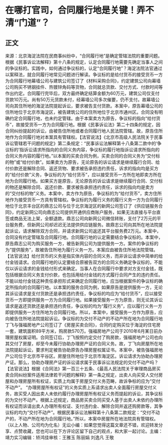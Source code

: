 # 在哪打官司，合同履行地是关键！弄不清“门道”？
## 正文
来源：北京海淀法院在民商事纠纷中，“合同履行地”是确定管辖法院的重要问题。根据《民事诉讼法解释》第十八条的规定，认定合同履行地需要先确定当事人之间的争议标的。实践中，如何通过争议标的，认定“合同履行地”？海淀法院法官通过以案释法，就合同履行地常见问题进行解读。争议标的是给付货币的接受货币一方为合同履行地幕墙公司与建筑公司签订了《材料采购合同》，约定建筑公司向幕墙公司购买不锈钢挂件、热镀锌角码等货物，合同就总货款、交付方式、付款时间等作出约定。合同履行完毕后，双方最终确定结算金额为60万元，建筑公司仅支付货款10万元。尚有50万元货款未付，经幕墙公司多次催要，仍不支付。故幕墙公司向其住所地的海淀法院提起诉讼，要求被告支付货款。本案中，原告幕墙公司的住所地位于北京市海淀区，被告建筑公司的住所地位于北京市通州区。合同没有明确约定合同履行地，也未约定管辖。由于本案卖方为原告，争议标的指向“给付货币”，故接受货币一方为合同履行地。根据《民事诉讼法》第二十四条的规定，因合同纠纷提起的诉讼，由被告住所地或者合同履行地人民法院管辖。故，原告住所地作为合同履行地对本案具有管辖权。【法官说法】《北京市高级人民法院关于民事诉讼管辖若干问题的规定》第二条规定：“民事诉讼法解释第十八条第二款中的‘争议标的’指诉讼请求所指向的合同义务内容，争议标的履行地指诉讼请求所指向的合同义务内容的履行地。”以本案的买卖合同为例，买卖合同的合同义务为“交付标的物”或“给付价款”。如果卖方为原告，无论原告的诉讼请求是继续履行合同、给付价款还是解除合同、返还货物、要求被告承担违约责任，诉求的指向均是买方的“给付价款”义务，争议标的为“给付货币”，应以接受货币一方所在地即卖方所在地为合同履行地。如果买方是原告，无论原告的诉讼请求是继续履行合同、交付标的物还是解除合同、返还价款、要求被告承担违约责任，诉求的指向均是卖方的“交付标的物”义务。本案中，卖方作为原告，争议标的为“给付货币”，卖方住所地作为接受货币一方具有管辖权。争议标的为履行义务的履行义务一方为合同履行地位于北京丰台区的鼎志公司与位于北京海淀区的新网公司签订了《供应链服务合同》，约定新网公司向鼎志公司提供开通供应商账户服务，如果无法直接与平台直签或商品无法上架，全额退款。鼎志公司向新网公司微信转账，支付了2万元的平台服务费，但新网公司却迟迟无法提供供应链服务。故鼎志公司向其所在地法院提起诉讼，请求解除双方合同，并请求新网公司返还其平台服务费2万元。本案中，合同没有约定管辖及合同履行地。合同履行地的认定需要结合争议标的。本案中，原告鼎志公司为购买服务一方，被告新网公司为提供服务一方。案件的争议标的为“提供服务”，故被告住所地为履行义务一方。本案应由被告住所地法院管辖。【法官说法】给付货币的义务是指实体内容的合同义务，而非诉讼请求中简单的给付金钱请求。合同履行地的认定要结合原被告双方的合同义务确定争议标的，不能仅以诉讼请求的金钱给付形式来确定。当事人在合同履行中要求对方支付金钱，既包括根据合同义务支付价款，也包括用给付金钱的方式履行合同产生的违约责任。不能以给付金钱这种责任承担形式来确定合同履行地，应当根据案件的争议标的确定所指向的合同履行地。以本案的服务合同为例，如果原告是提供服务一方，无论其诉讼请求是支付货款还是承担违约责任，争议标的均应为“给付货币”，应以接受货币一方即提供服务一方为合同履行地。如果接受服务一方为原告，则无论其诉讼请求是返还货款还是承担违约责任，争议标的均为“履行义务”，应以履行义务一方即提供服务一方住所地为合同履行地。所以，本案中，接受服务一方作为原告，应向被告住所地法院提起诉讼。争议标的为交付不动产的不动产所在地为合同履行地丁飞与强福房地产公司签订了《房屋买卖合同》，合同约定购买位于海淀的住宅房一套，建筑面积89平方米，购房款570万。强福房地产公司于2010年6月某日前办理房屋权属证明。合同签订后，丁飞按照约定交付了购房款，强福房地产公司也向其交付了房屋，却至今未履行协助办理房产证的合同义务。故，丁飞向房屋所在地法院提起诉讼，要求判定被告协助原告办理房屋权属证书。本案中，被告强福房地产公司位于北京市平谷区。房屋住所地位于北京市海淀区。诉讼请求为协助办理房产证。那么，协助办理房产证的诉讼请求属于民事诉讼法规定的交付不动产吗？【法官说法】根据《合同法》第一百三十五条、《最高人民法院关于审理商品房买卖合同纠纷案件适用法律若干问题的解释》第一条之规定，出卖人向买受人交付房屋和办理房屋所有权证，实质上均属于房屋交付义务范畴，故诉争标的应为“交付不动产”。 “办理房屋所有权证”的义务实质上系请求出卖人全面履行房屋交付义务，故买受人因出卖人未依约履行办理房屋所有权证义务而提起的诉讼，其争议标的为交付不动产。根据上述规定，商品房买卖合同买受人基于出卖人未依约办理所有权证而诉请出卖人办理所有权证、支付违约金、解除合同并返还购房款等，其争议标的均为“交付不动产”。根据民事诉讼法解释第十八条第二款规定：“交付不动产的，不动产所在地为合同履行地。”所以，本案中房屋所在地法院具有管辖权。（以上人物、公司均为化名）无讼小编：如果您觉得这篇文章还不错，欢迎转发分享、点赞收藏，您也可以在下方评论区留下自己的观点，和大家一起讨论。主编：靖力实习编辑：矫鸿佳审核：王雅玉 陈丽娟 刘逸凡 王敬